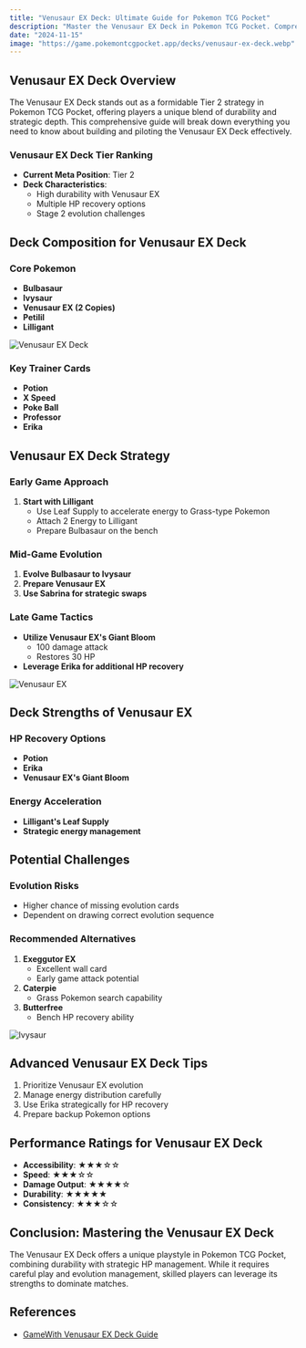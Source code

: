 ```yaml
---
title: "Venusaur EX Deck: Ultimate Guide for Pokemon TCG Pocket"
description: "Master the Venusaur EX Deck in Pokemon TCG Pocket. Comprehensive guide covering deck strategy, card breakdown."
date: "2024-11-15"
image: "https://game.pokemontcgpocket.app/decks/venusaur-ex-deck.webp"
---
```



## Venusaur EX Deck Overview

The Venusaur EX Deck stands out as a formidable Tier 2 strategy in Pokemon TCG Pocket, offering players a unique blend of durability and strategic depth. This comprehensive guide will break down everything you need to know about building and piloting the Venusaur EX Deck effectively.

### Venusaur EX Deck Tier Ranking
- **Current Meta Position**: Tier 2
- **Deck Characteristics**:
  - High durability with Venusaur EX
  - Multiple HP recovery options
  - Stage 2 evolution challenges

## Deck Composition for Venusaur EX Deck

### Core Pokemon
- **Bulbasaur**
- **Ivysaur**
- **Venusaur EX (2 Copies)**
- **Petilil**
- **Lilligant**

![Venusaur EX Deck](https://game.pokemontcgpocket.app/decks/venusaur-ex-deck.webp)

### Key Trainer Cards
- **Potion**
- **X Speed**
- **Poke Ball**
- **Professor**
- **Erika**

## Venusaur EX Deck Strategy

### Early Game Approach
1. **Start with Lilligant**
   - Use Leaf Supply to accelerate energy to Grass-type Pokemon
   - Attach 2 Energy to Lilligant
   - Prepare Bulbasaur on the bench

### Mid-Game Evolution
1. **Evolve Bulbasaur to Ivysaur**
2. **Prepare Venusaur EX**
3. **Use Sabrina for strategic swaps**

### Late Game Tactics
- **Utilize Venusaur EX's Giant Bloom**
  - 100 damage attack
  - Restores 30 HP
- **Leverage Erika for additional HP recovery**

![Venusaur EX](https://game.pokemontcgpocket.app/pokemon_37.png)

## Deck Strengths of Venusaur EX

### HP Recovery Options
- **Potion**
- **Erika**
- **Venusaur EX's Giant Bloom**

### Energy Acceleration
- **Lilligant's Leaf Supply**
- **Strategic energy management**

## Potential Challenges

### Evolution Risks
- Higher chance of missing evolution cards
- Dependent on drawing correct evolution sequence

### Recommended Alternatives
1. **Exeggutor EX**
   - Excellent wall card
   - Early game attack potential
2. **Caterpie**
   - Grass Pokemon search capability
3. **Butterfree**
   - Bench HP recovery ability

![Ivysaur](https://game.pokemontcgpocket.app/pokemon_72.png)

## Advanced Venusaur EX Deck Tips

1. Prioritize Venusaur EX evolution
2. Manage energy distribution carefully
3. Use Erika strategically for HP recovery
4. Prepare backup Pokemon options

## Performance Ratings for Venusaur EX Deck

- **Accessibility**: ★★★☆☆
- **Speed**: ★★★☆☆
- **Damage Output**: ★★★★☆
- **Durability**: ★★★★★
- **Consistency**: ★★★☆☆

## Conclusion: Mastering the Venusaur EX Deck

The Venusaur EX Deck offers a unique playstyle in Pokemon TCG Pocket, combining durability with strategic HP management. While it requires careful play and evolution management, skilled players can leverage its strengths to dominate matches.

## References
- [GameWith Venusaur EX Deck Guide](https://gamewith.net/pokemon-tcg-pocket/48969)
